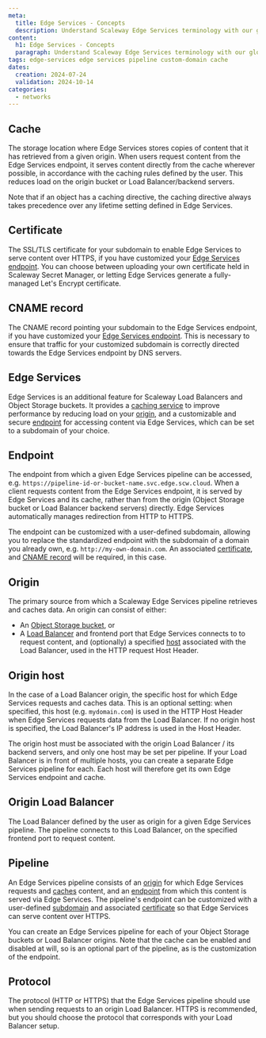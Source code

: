 ```yaml
---
meta:
  title: Edge Services - Concepts
  description: Understand Scaleway Edge Services terminology with our glossary of the core concepts underpinning this product. Learn about key features, architecture, and best practices.
content:
  h1: Edge Services - Concepts
  paragraph: Understand Scaleway Edge Services terminology with our glossary of the core concepts underpinning this product. Learn about key features, architecture, and best practices.
tags: edge-services edge services pipeline custom-domain cache
dates:
  creation: 2024-07-24
  validation: 2024-10-14
categories:
  - networks
---
```


## Cache

The storage location where Edge Services stores copies of content that it has retrieved from a given origin. When users request content from the Edge Services endpoint, it serves content directly from the cache wherever possible, in accordance with the caching rules defined by the user. This reduces load on the origin bucket or Load Balancer/backend servers.

Note that if an object has a caching directive, the caching directive always takes precedence over any lifetime setting defined in Edge Services.

## Certificate

The SSL/TLS certificate for your subdomain to enable Edge Services to serve content over HTTPS, if you have customized your [Edge Services endpoint](#endpoint). You can choose between uploading your own certificate held in Scaleway Secret Manager, or letting Edge Services generate a fully-managed Let's Encrypt certificate.

## CNAME record

The CNAME record pointing your subdomain to the Edge Services endpoint, if you have customized your [Edge Services endpoint](#endpoint). This is necessary to ensure that traffic for your customized subdomain is correctly directed towards the Edge Services endpoint by DNS servers.

## Edge Services

Edge Services is an additional feature for Scaleway Load Balancers and Object Storage buckets. It provides a [caching service](/network/edge-services/how-to/configure-cache/) to improve performance by reducing load on your [origin](#origin), and a customizable and secure [endpoint](#endpoint) for accessing content via Edge Services, which can be set to a subdomain of your choice.

## Endpoint

The endpoint from which a given Edge Services pipeline can be accessed, e.g. `https://pipeline-id-or-bucket-name.svc.edge.scw.cloud`. When a client requests content from the Edge Services endpoint, it is served by Edge Services and its cache, rather than from the origin (Object Storage bucket or Load Balancer backend servers) directly. Edge Services automatically manages redirection from HTTP to HTTPS.

The endpoint can be customized with a user-defined subdomain, allowing you to replace the standardized endpoint with the subdomain of a domain you already own, e.g. `http://my-own-domain.com`. An associated [certificate](#certificate), and [CNAME record](#cname) will be required, in this case.

## Origin

The primary source from which a Scaleway Edge Services pipeline retrieves and caches data. An origin can consist of either:

- An [Object Storage bucket](/storage/object/how-to/create-a-bucket/), or
- A [Load Balancer](#origin-load-balancer) and frontend port that Edge Services connects to to request content, and (optionally) a specified [host](#origin-host) associated with the Load Balancer, used in the HTTP request Host Header.

## Origin host

In the case of a Load Balancer origin, the specific host for which Edge Services requests and caches data. This is an optional setting: when specified, this host (e.g. `mydomain.com`) is used in the HTTP Host Header when Edge Services requests data from the Load Balancer. If no origin host is specified, the Load Balancer's IP address is used in the Host Header. 

The origin host must be associated with the origin Load Balancer / its backend servers, and only one host may be set per pipeline. If your Load Balancer is in front of multiple hosts, you can create a separate Edge Services pipeline for each. Each host will therefore get its own Edge Services endpoint and cache.

## Origin Load Balancer

The Load Balancer defined by the user as origin for a given Edge Services pipeline. The pipeline connects to this Load Balancer, on the specified frontend port to request content.

## Pipeline

<Lightbox src="scaleway-edge-services-pipeline.webp" alt="A diagram shows the elements and workflow of an Edge Services pipeline. The user connects to the customizable Edge Services endpoint (with its SSL/TLS certificate), which fetches content from the Edge Services cache, which itself fetches content to cache from an origin which is either an Object Storage bucket or Load Balancer" />

An Edge Services pipeline consists of an [origin](#origin) for which Edge Services requests and [caches](#cache) content, and an [endpoint](#endpoint) from which this content is served via Edge Services. The pipeline's endpoint can be customized with a user-defined [subdomain](#subdomain) and associated [certificate](#certificate) so that Edge Services can serve content over HTTPS. 

You can create an Edge Services pipeline for each of your Object Storage buckets  or Load Balancer origins. Note that the cache can be enabled and disabled at will, so is an optional part of the pipeline, as is the customization of the endpoint.

## Protocol

The protocol (HTTP or HTTPS) that the Edge Services pipeline should use when sending requests to an origin Load Balancer. HTTPS is recommended, but you should choose the protocol that corresponds with your Load Balancer setup.